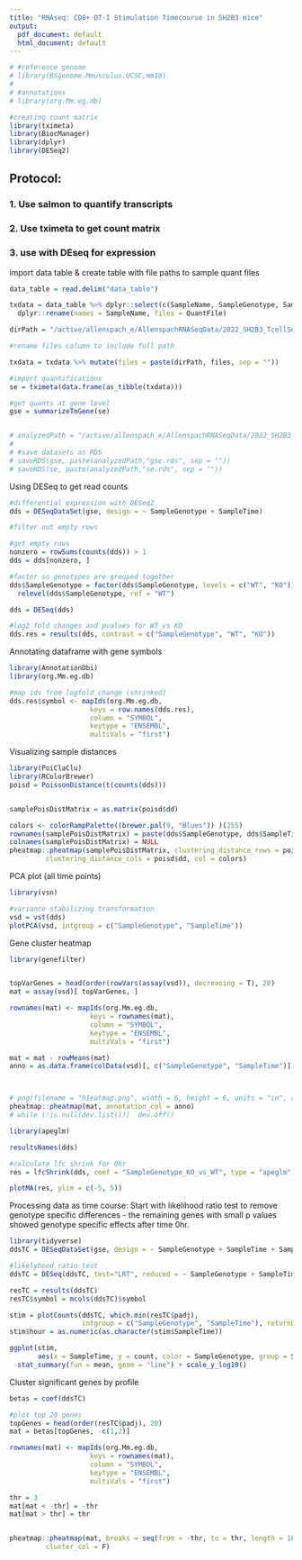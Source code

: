 ```yaml
---
title: "RNAseq: CD8+ OT-I Stimulation Timecourse in SH2B3 mice"
output:
  pdf_document: default
  html_document: default
---
```


```r
# #reference genome 
# library(BSgenome.Mmusculus.UCSC.mm10)
# 
# #annotations
# library(org.Mm.eg.db)

#creating count matrix
library(tximeta)
library(BiocManager)
library(dplyr)
library(DESeq2)
```

## Protocol:

### 1. Use salmon to quantify transcripts
### 2. Use tximeta to get count matrix
### 3. use with DEseq for expression


import data table & create table with file paths to sample quant files
``` r

data_table = read.delim("data_table")

txdata = data_table %>% dplyr::select(c(SampleName, SampleGenotype, SampleTime, QuantFile)) %>%
  dplyr::rename(names = SampleName, files = QuantFile)

dirPath = "/active/allenspach_e/AllenspachRNASeqData/2022_SH2B3_TcellSeq/data/"

#rename files column to include full path

txdata = txdata %>% mutate(files = paste(dirPath, files, sep = ""))

#import quantifications
se = tximeta(data.frame(as_tibble(txdata)))

#get quants at gene level
gse = summarizeToGene(se)


# analyzedPath = "/active/allenspach_e/AllenspachRNASeqData/2022_SH2B3_TcellSeq/analyzed_data/"
# 
# #save datasets as RDS
# saveRDS(gse, paste(analyzedPath,"gse.rds", sep = ""))
# saveRDS(se, paste(analyzedPath,"se.rds", sep = ""))

```

Using DESeq to get read counts

```r

#differential expression with DESeq2
dds = DESeqDataSet(gse, design = ~ SampleGenotype + SampleTime)

#filter out empty rows

#get empty rows
nonzero = rowSums(counts(dds)) > 1
dds = dds[nonzero, ]

#factor so genotypes are grouped together
dds$SampleGenotype = factor(dds$SampleGenotype, levels = c("WT", "KO")) %>%
  relevel(dds$SampleGenotype, ref = "WT")

```

```r

dds = DESeq(dds)

#log2 fold changes and pvalues for WT vs KO
dds.res = results(dds, contrast = c("SampleGenotype", "WT", "KO"))

```

Annotating dataframe with gene symbols

```r
library(AnnotationDbi)
library(org.Mm.eg.db)

#map ids from logfold change (shrinked)
dds.res$symbol <- mapIds(org.Mm.eg.db,
                    keys = row.names(dds.res),
                    column = "SYMBOL",
                    keytype = "ENSEMBL",
                    multiVals = "first")

```


Visualizing sample distances
```r

library(PoiClaClu)
library(RColorBrewer)
poisd = PoissonDistance(t(counts(dds)))


samplePoisDistMatrix = as.matrix(poisd$dd)

colors <- colorRampPalette((brewer.pal(9, "Blues")) )(255)
rownames(samplePoisDistMatrix) = paste(dds$SampleGenotype, dds$SampleTime, sep = " - ")
colnames(samplePoisDistMatrix) = NULL
pheatmap::pheatmap(samplePoisDistMatrix, clustering_distance_rows = poisd$dd,
         clustering_distance_cols = poisd$dd, col = colors)
```

PCA plot (all time points)

```r

library(vsn)

#variance stabilizing transformation
vsd = vst(dds)
plotPCA(vsd, intgroup = c("SampleGenotype", "SampleTime"))
```

Gene cluster heatmap
```r

library(genefilter)


topVarGenes = head(order(rowVars(assay(vsd)), decreasing = T), 20)
mat = assay(vsd)[ topVarGenes, ]

rownames(mat) <- mapIds(org.Mm.eg.db,
                    keys = rownames(mat),
                    column = "SYMBOL",
                    keytype = "ENSEMBL",
                    multiVals = "first")

mat = mat - rowMeans(mat)
anno = as.data.frame(colData(vsd)[, c("SampleGenotype", "SampleTime")])



# png(filename = "h1eatmap.png", width = 6, height = 6, units = "in", res = 300, type = "cairo")
pheatmap::pheatmap(mat, annotation_col = anno)
# while (!is.null(dev.list()))  dev.off()
```



```r

library(apeglm)

resultsNames(dds)

#calculate lfc shrink for 0hr
res = lfcShrink(dds, coef = "SampleGenotype_KO_vs_WT", type = "apeglm")

plotMA(res, ylim = c(-5, 5))
```

Processing data as time course:
Start with likelihood ratio test to remove genotype specific differences - 
the remaining genes with small p values showed genotype specific effects after
time 0hr.
```r
library(tidyverse)
ddsTC = DESeqDataSet(gse, design = ~ SampleGenotype + SampleTime + SampleGenotype:SampleTime)

#likelyhood ratio test
ddsTC = DESeq(ddsTC, test="LRT", reduced = ~ SampleGenotype + SampleTime)

resTC = results(ddsTC)
resTC$symbol = mcols(ddsTC)$symbol

stim = plotCounts(ddsTC, which.min(resTC$padj),
                  intgroup = c("SampleGenotype", "SampleTime"), returnData = T)
stim$hour = as.numeric(as.character(stim$SampleTime))

ggplot(stim,
       aes(x = SampleTime, y = count, color = SampleGenotype, group = SampleGenotype)) + geom_point() +
  stat_summary(fun = mean, geom = "line") + scale_y_log10()
```

Cluster significant genes by profile


```r
betas = coef(ddsTC)

#plot top 20 genes
topGenes = head(order(resTC$padj), 20)
mat = betas[topGenes, -c(1,2)]

rownames(mat) <- mapIds(org.Mm.eg.db,
                    keys = rownames(mat),
                    column = "SYMBOL",
                    keytype = "ENSEMBL",
                    multiVals = "first")

thr = 3
mat[mat < -thr] = -thr
mat[mat > thr] = thr


pheatmap::pheatmap(mat, breaks = seq(from = -thr, to = thr, length = 101),
         cluster_col = F)
```






